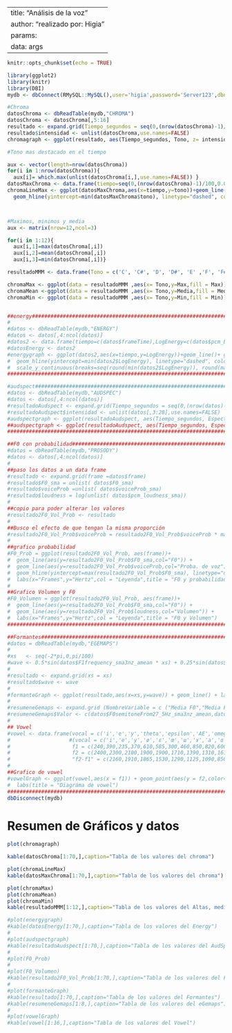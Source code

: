 
---
title: "Análisis de la voz"
author: "realizado por: Higia"
params: 
  data: args
---
```r

knitr::opts_chunk$set(echo = TRUE)

library(ggplot2)
library(knitr)
library(DBI)
mydb <- dbConnect(RMySQL::MySQL(),user='higia',password='Server123',dbname='parkinsoft', host='localhost') 

#Chroma
datosChroma <- dbReadTable(mydb,"CHROMA") 
datosChroma <- datosChroma[,5:16]
resultado <- expand.grid(Tiempo_segundos = seq(0,(nrow(datosChroma)-1)/100,0.01),Tono = c('C', 'C#', 'D', 'D#', 'E' ,'F', 'F#', 'G', 'G#', 'A', 'A#', 'B'))
resultado$intensidad <- unlist(datosChroma,use.names=FALSE)
chromagraph <- ggplot(resultado, aes(Tiempo_segundos, Tono, z= intensidad)) + geom_tile(aes(fill = intensidad)) + theme_bw() + labs(title='Chroma')

#Tono mas destacado en el tiempo

aux <- vector(length=nrow(datosChroma))
for(i in 1:nrow(datosChroma)){
  aux[i]= which.max(unlist(datosChroma[i,],use.names=FALSE)) }
datosMaxChroma <- data.frame(tiempo=seq(0,(nrow(datosChroma)-1)/100,0.01), tono = aux)
chromaLineMax <- ggplot(datosMaxChroma,aes(x=tiempo,y=tono))+geom_line()+ geom_hline(yintercept=max(datosMaxChroma$tono), linetype="dashed", color = "red") + 
  geom_hline(yintercept=min(datosMaxChroma$tono), linetype="dashed", color = "blue") + geom_hline(yintercept=mean(datosMaxChroma$tono), linetype="dashed", color = "green") + labs(title='Tono con el maxima intensidad')



#Maximos, minimos y media
aux <- matrix(nrow=12,ncol=3)

for(i in 1:12){
  aux[i,1]=max(datosChroma[,i])
  aux[i,2]=mean(datosChroma[,i])
  aux[i,3]=min(datosChroma[,i])}

resultadoMMM <- data.frame(Tono = c('C', 'C#', 'D', 'D#', 'E' ,'F', 'F#', 'G', 'G#', 'A', 'A#', 'B'), Max = aux[,1] , Media = aux[,2], Min = aux[,3])

chromaMax <- ggplot(data = resultadoMMM ,aes(x= Tono,y=Max,fill = Max)) + geom_bar(stat = "identity") + labs(title='Maximo')
chromaMean <-ggplot(data = resultadoMMM ,aes(x= Tono,y=Media,fill = Media)) + geom_bar(stat = "identity") + labs(title='Media')
chromaMin <- ggplot(data = resultadoMMM ,aes(x= Tono,y=Min,fill = Min)) + geom_bar(stat = "identity") + labs(title='Minimo')


##energy###########################################################################################################################################
#
#datos <- dbReadTable(mydb,"ENERGY")
#datos <- datos[,4:ncol(datos)]
#datos2 <- data.frame(tiempo=c(datos$frameTime),LogEnergy=c(datos$pcm_LOGenergy))
#datosEnergy <- datos2
#energygraph <- ggplot(datos2,aes(x=tiempo,y=LogEnergy))+geom_line()+ geom_hline(yintercept=max(datos2$LogEnergy), linetype="dashed", color = "red") + 
#  geom_hline(yintercept=min(datos2$LogEnergy), linetype="dashed", color = "blue") + geom_hline(yintercept=mean(datos2$LogEnergy), linetype="dashed", color = "green") +
#  scale_y_continuous(breaks=seq(round(min(datos2$LogEnergy)), round(max(datos2$LogEnergy)), 1)) + labs(title='Energia de la voz')
###################################################################################################################################################

#audspect###########################################################################################################################################
#datos <- dbReadTable(mydb,"AUDSPEC")
#datos <- datos[,4:ncol(datos)]
#resultadoAudspect <- expand.grid(Tiempo_segundos = seq(0,(nrow(datos)-1)/100,0.01),Espectro = seq(0,25,1))
#resultadoAudspect$intensidad <- unlist(datos[,3:28],use.names=FALSE)
#audspectgraph <- ggplot(resultadoAudspect, aes(Tiempo_segundos, Espectro, z= intensidad)) + geom_tile(aes(fill = intensidad)) + theme_bw() + labs(title='AudSpect')
##audspectgraph <- ggplot(resultadoAudspect, aes(Tiempo_segundos, Espectro, z= intensidad)) + geom_tile(aes(fill = intensidad)) + theme_bw() + labs(title='AudSpect') + scale_fill_gradient(low="black", high="blue") 
####################################################################################################################################################

##F0 con probabilidad######################################################################################################################
#datos = dbReadTable(mydb,"PROSODY")
#datos <- datos[,4:ncol(datos)]
#
##paso los datos a un data frame
#resultado <- expand.grid(frame =datos$frame)
#resultado$F0_sma = unlist( datos$F0_sma)
#resultado$voiceProb =unlist( datos$voiceProb_sma)
#resultado$loudness = log(unlist( datos$pcm_loudness_sma))
#
##copio para poder alterar los valores
#resultado2F0_Vol_Prob <- resultado
#
##Busco el efecto de que tengan la misma proporción
#resultado2F0_Vol_Prob$voiceProb = resultado2F0_Vol_Prob$voiceProb * max(resultado$F0_sma)
#
##grafico probabilidad
#F0_Prob = ggplot(resultado2F0_Vol_Prob, aes(frame))+
#  geom_line(aes(y=resultado2F0_Vol_Prob$F0_sma,col="F0")) +
#  geom_line(aes(y=resultado2F0_Vol_Prob$voiceProb,col="Proba. de voz")) +
#  geom_hline(yintercept=max(resultado2F0_Vol_Prob$F0_sma), linetype="dashed", color = "blue")+
#  labs(x="Frames",y="Hertz",col = "Leyenda",title = "F0 y probabilidad de voz")
#
##Grafico Volumen y F0
#F0_Volumen = ggplot(resultado2F0_Vol_Prob, aes(frame))+
#  geom_line(aes(y=resultado2F0_Vol_Prob$F0_sma,col="F0")) +
#  geom_line(aes(y=resultado2F0_Vol_Prob$loudness,col="Volumen")) +
#  labs(x="Frames",y="Hertz",col = "Leyenda",title = "F0 y Volumen")
##############################################################################################################################################

##Formantes######################################################################################################################
#datos = dbReadTable(mydb,"EGEMAPS")
#
#xs   <- seq(-2*pi,0,pi/100)
#wave <- 0.5*sin(datos$F1frequency_sma3nz_amean * xs) + 0.25*sin(datos$F2frequency_sma3nz_amean * xs) + 0.125 * sin(datos$F3frequency_sma3nz_amean * xs)
#
#resultado <- expand.grid(xs = xs)
#resultado$wave <- wave
#
#formanteGraph <- ggplot(resultado,aes(x=xs,y=wave)) + geom_line() + labs(title = "Transformada de fourier con las medias de F1, F2 y F3")
#
#resumeneGemaps <- expand.grid (NombreVariable = c ("Media F0","Media F1","Media F2","Media F3","Media de jitter Local","Desviación estándar de jitter Local en DB","Media de shimmer Local","Desviación estándar de shimmer Local en dB"))
#resumeneGemaps$Valor <- c(datos$F0semitoneFrom27_5Hz_sma3nz_amean,datos$F1frequency_sma3nz_amean,datos$F2frequency_sma3nz_amean,datos$F3frequency_sma3nz_amean,datos$jitterLocal_sma3nz_amean,datos$jitterLocal_sma3nz_stddevNorm,datos$shimmerLocaldB_sma3nz_amean,datos$shimmerLocaldB_sma3nz_stddevNorm)
#
## Vowel
#vowel <- data.frame(vocal = c('i','e','y','theta','epsilon','AE','omega','gamma','a','ce','lambda','mu','o','o abierta','alpha','alpha invertida'),
#                   #(vocal = c('i','e','y','ø','ɛ','œ','ɯ','ɤ','a','ɶ','ʌ','u','o','ɔ','ɑ','ɒ'),
#                    f1 = c(240,390,235,370,610,585,300,460,850,820,600,250,360,500,750,700),
#                    f2 = c(2400,2300,2100,1900,1900,1710,1390,1310,1610,1530,1170,595,640,700,940,760),
#                    "f2-f1" = c(2160,1910,1865,1530,1290,1125,1090,850,760,710,570,345,280,200,190,60))
#
##Grafico de vowel
#vowelGraph <- ggplot(vowel,aes(x = f1)) + geom_point(aes(y = f2,color="vowel")) + geom_point(aes(x=datos$F1frequency_sma3nz_amean,y=datos$F2frequency_sma3nz_amean,color="paciente"))+
#  labs(title = "Diagráma de vowel")
#######################################################################################################################
dbDisconnect(mydb)
```


# Resumen de Gráficos y datos


```r
plot(chromagraph)

kable(datosChroma[1:70,],caption="Tabla de los valores del chroma")

plot(chromaLineMax)
kable(datosMaxChroma[1:70,],caption="Tabla de los valores del chroma")

plot(chromaMax)
plot(chromaMean)
plot(chromaMin)
kable(resultadoMMM[1:12,],caption="Tabla de los valores del Altas, media y baja del Chroma")

#plot(energygraph)
#kable(datosEnergy[1:70,],caption="Tabla de los valores del Energy")
#
#plot(audspectgraph)
#kable(resultadoAudspect[1:70,],caption="Tabla de los valores del AudSpect")
#
#plot(F0_Prob)
#
#plot(F0_Volumen)
#kable(resultado2F0_Vol_Prob[1:70,],caption="Tabla de los valores del F0 y Volumen")
#
#plot(formanteGraph)
#kable(resultado[1:70,],caption="Tabla de los valores del Formantes")
#kable(resumeneGemaps[1:8,],caption="Tabla de los valores del eGemaps")
#
#plot(vowelGraph)
#kable(vowel[1:16,],caption="Tabla de los valores del Vowel")
```


